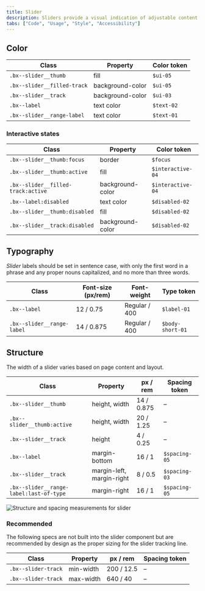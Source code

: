 ```yaml
---
title: Slider
description: Sliders provide a visual indication of adjustable content, where the user can move the handle along a horizontal track to increase or decrease the value.
tabs: ["Code", "Usage", "Style", "Accessibility"]
---
```


## Color

| Class                       | Property         | Color token |
| --------------------------- | ---------------- | ----------- |
| `.bx--slider__thumb`        | fill             | `$ui-05`    |
| `.bx--slider__filled-track` | background-color | `$ui-05`    |
| `.bx--slider__track`        | background-color | `$ui-03`    |
| `.bx--label`                | text color       | `$text-02`  |
| `.bx--slider__range-label`  | text color       | `$text-01`  |

### Interactive states

| Class                              | Property         | Color token       |
| ---------------------------------- | ---------------- | ----------------- |
| `.bx--slider__thumb:focus`         | border           | `$focus`          |
| `.bx--slider__thumb:active`        | fill             | `$interactive-04` |
| `.bx--slider__filled-track:active` | background-color | `$interactive-04` |
| `.bx--label:disabled`              | text color       | `$disabled-02`    |
| `.bx--slider__thumb:disabled`      | fill             | `$disabled-02`    |
| `.bx--slider__track:disabled`      | background-color | `$disabled-02`    |

## Typography

_Slider_ labels should be set in sentence case, with only the first word in a phrase and any proper nouns capitalized, and no more than three words.

| Class                      | Font-size (px/rem) | Font-weight   | Type token       |
| -------------------------- | ------------------ | ------------- | ---------------- |
| `.bx--label`               | 12 / 0.75          | Regular / 400 | `$label-01`      |
| `.bx--slider__range-label` | 14 / 0.875         | Regular / 400 | `$body-short-01` |

## Structure

The width of a slider varies based on page content and layout.

| Class                                   | Property                  | px / rem   | Spacing token |
| --------------------------------------- | ------------------------- | ---------- | ------------- |
| `.bx--slider__thumb`                    | height, width             | 14 / 0.875 | –             |
| `.bx--slider__thumb:active`             | height, width             | 20 / 1.25  | –             |
| `.bx--slider__track`                    | height                    | 4 / 0.25   | –             |
| `.bx--label`                            | margin-bottom             | 16 / 1     | `$spacing-05` |
| `.bx--slider__track`                    | margin-left, margin-right | 8 / 0.5    | `$spacing-03` |
| `.bx--slider__range-label:last-of-type` | margin-right              | 16 / 1     | `$spacing-05` |

<div className="image--fixed">

![Structure and spacing measurements for slider](images/slider-style-1.png)

</div>

### Recommended

The following specs are not built into the slider component but are recommended by design as the proper sizing for the slider tracking line.

| Class               | Property  | px / rem   | Spacing token |
| ------------------- | --------- | ---------- | ------------- |
| `.bx--slider-track` | min-width | 200 / 12.5 | –             |
| `.bx--slider-track` | max-width | 640 / 40   | –             |
